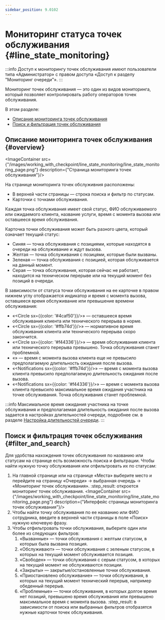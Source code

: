 ```yaml
---
sidebar_position: 9.0102
---
```



# Мониторинг статуса точек обслуживания {#line_state_monitoring}

:::info
Доступ к мониторингу точек обслуживания имеют пользователи типа «Администратор» с правом доступа «Доступ к разделу "Мониторинг очереди"».
:::

Мониторинг точек обслуживания — это один из видов мониторинга, который позволяет контролировать работу операторов точек обслуживания.

В этом разделе:
-   [Описание мониторинга точек обслуживания](#overview)
-   [Поиск и фильтрация точек обслуживания](#filter_and_search)

## Описание мониторинга точек обслуживания {#overview}

<ImageContainer src={"/images/working_with_checkpoint/line_state_monitoring/line_state_monitoring_page.png"} description={"Страница мониторинга точек обслуживания"}/>

На странице мониторинга точек обслуживния расположены:
-   В верхней части страницы — строка поиска и фильтр по статусам.
-   Карточки с точками обслуживания.

Каждая точка обслуживания имеет свой статус, ФИО обслуживаемого или ожидаемого клиента, название услуги, время с момента вызова или оставшееся время обслуживания.

Карточка точки обслуживания может быть разного цвета, который означает текущий статус:
-   Синяя — точка обслуживания с позициями, которые находятся в очереди на обслуживание и ждут вызова.
-   Желтая — точка обслуживания с позицями, которые были вызваны.
-   Зеленая — точка обслуживания с позицией, которая обслуживается на данный момент.
-   Серая — точка обслуживания, которая сейчас не работает, находится на техническом перерыве или на текущий момент без позиций в очереди.

В зависимости от статуса точки обслуживания на ее карточке в правом нижнем углу отображается индикатор и время с момента вызова, оставшееся время обслуживание или превышение времени обслуживания:
-   «<Circle sx={{color: '#4caf50'}}/>» — оставшееся время обслуживания клиента или технического перерыва в норме.
-   «<Circle sx={{color: '#ffb74d'}}/>» — нормативное время обслуживания клиента или технического перерыва скоро закончится.
-   «<Circle sx={{color: '#f44336'}}/>» — время обслуживания клиента или технического перерыва превышено. Точка обслуживания станет проблемной.
-   «<NotificationsNone/>» — время с момента вызова клиента еще не превысило предполагаемую длительность ожидания после вызова.
-   «<Notifications sx={{color: '#ffb74d'}}/>» — время с момента вызова клиента превысило предполагаемую длительность ожидания после вызова.
-   «<Notifications sx={{color: '#f44336'}}/>» — время с момента вызова клиента превысило максимальное время ожидания участника на точке обслуживания. Точка обслуживания станет проблемной.


:::info
Максимальное время ожидания участника на точке обслуживания и предполагаемая длительность ожидания после вызова задается в настройках длительностей очереди, подробнее см. в разделе [Настройка длительностей очереди](../../lines_management/line_settings/duration_settings.mdx).
:::

## Поиск и фильтрация точек обслуживания {#filter_and_search}

Для удобства нахождения точек обслуживания по названию или статусам на странице есть возможность поиска и фильтрации. Чтобы найти нужную точку обслуживания или отфильтровать их по статусам:
1.  На главной странице или на странице «Места» выберите место и перейдите на страницу «Очереди» → выбранная очередь → «Мониторинг точек обслуживания».
    :step_result: откроется мониторинг точек обслуживания.
    <ImageContainer src={"/images/working_with_checkpoint/line_state_monitoring/line_state_monitoring_page.png"} description={"Интерфейс страницы мониторинга точек обслуживания"}/>
2.  Чтобы найти точку обслуживания по ее названию или ФИО сотрудника, введите в верхней части страницы в поле «Поиск» нужную ключевую фразу.
3.  Чтобы отфильтровать точки обслуживания, выберите один или более из следующих фильтров:
    1.  «Вызванные» — точки обслуживания с желтым статусом, в которых была вызвана позиция.
    2.  «Обслуживают» — точки обслуживания с зеленым статусом, в которых на текущий момент обслуживается позиция.
    3.  «Свободен» — точки обслуживания с серым статусом, в которых на текущий момент не обслуживаются позиции.
    4.  «Закрыты» — закрытые/остановленные точки обслуживания.
    5.  «Приостановлено обслуживание» — точки обслуживания, в которых на текущий момент технический перерыв, например обеденный перерыв.
    6.  «Проблемные» — точки обслуживания, в которых долгое время нет позиций, превышено время обслуживания или превышено максимальное время с момента вызова.
    :step_result: в зависимости от поиска или выбранных фильтров отобразятся нужные карточки точек обслуживания.


